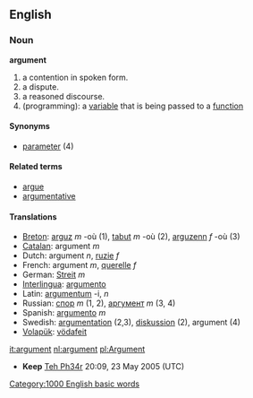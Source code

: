 ==English==

=== Noun ===
'''argument'''

# a contention in spoken form.
# a dispute.
# a reasoned discourse.
# (programming): a [[variable]] that is being passed to a [[function]]

==== Synonyms ====
*[[parameter]] (4)

====Related terms====
*[[argue]]
*[[argumentative]]

==== Translations ====
*[[Breton]]: [[arguz]] ''m'' -où (1), [[tabut]] ''m'' -où (2), [[arguzenn]] ''f'' -où (3)
*[[Catalan]]: argument ''m''
*Dutch: argument ''n'', [[ruzie]] ''f''
*French: argument ''m'', [[querelle]] ''f''
*German: [[Streit]] ''m''
*[[Interlingua]]: [[argumento]]
*Latin: [[argumentum]] -i, ''n''
*Russian: [[спор]] ''m'' (1, 2), [[аргумент]] ''m'' (3, 4)
*Spanish: [[argumento]] ''m''
*Swedish: [[argumentation]] (2,3), [[diskussion]] (2), argument (4)
*[[Volapük]]: [[vödafeit]]

[[it:argument]]
[[nl:argument]]
[[pl:Argument]]
[[Category:1000 English basic words]]

*'''Keep''' [[User:Teh Ph34r|Teh Ph34r]] 20:09, 23 May 2005 (UTC)
